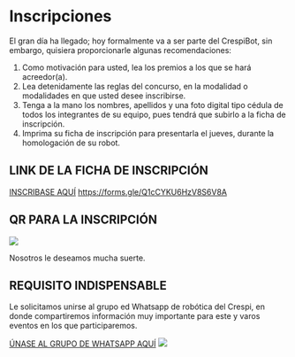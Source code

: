 # Inscripciones

El gran día ha llegado; hoy formalmente va a ser parte del CrespiBot, sin embargo, quisiera proporcionarle algunas recomendaciones:

1)  Como motivación para usted, lea los premios a los que se hará acreedor(a).
2)  Lea detenidamente las reglas del concurso, en la modalidad o modalidades en que usted desee inscribirse.
3)  Tenga a la mano los nombres, apellidos y una foto digital tipo cédula de todos los integrantes de su equipo, pues tendrá que subirlo a la ficha de inscripción.
4)  Imprima su ficha de inscripción para presentarla el jueves, durante la homologación de su robot.

## LINK DE LA FICHA DE INSCRIPCIÓN

[INSCRIBASE AQUÍ](https://forms.gle/Q1cCYKU6HzV8S6V8A) <https://forms.gle/Q1cCYKU6HzV8S6V8A>

## QR PARA LA INSCRIPCIÓN

[![](images/Eventos%20CrespiBot.png)](https://forms.gle/Q1cCYKU6HzV8S6V8A)

Nosotros le deseamos mucha suerte.

## REQUISITO INDISPENSABLE

Le solicitamos unirse al grupo ed Whatsapp de robótica del Crespi, en donde compartiremos información muy importante para este y varos eventos en los que participaremos.

[ÚNASE AL GRUPO DE WHATSAPP AQUÍ](https://chat.whatsapp.com/ICmiRktBxDjEgWy29E0vFj) [![](images/boton-ingresa-aqui.png)](https://chat.whatsapp.com/ICmiRktBxDjEgWy29E0vFj)